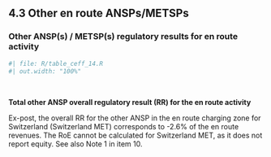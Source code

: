 ## 4.3 Other en route ANSPs/METSPs
### Other ANSP(s) / METSP(s) regulatory results for en route activity

```{r}
#| file: R/table_ceff_14.R
#| out.width: "100%"
```
<br>

<p style = "margin-bottom: 0px;">**Total other ANSP overall regulatory result (RR) for the en route activity**</p>
Ex-post, the overall RR for the other ANSP in the en route charging zone for Switzerland (Switzerland MET) corresponds to -2.6% of the en route revenues. The RoE cannot be calculated for Switzerland MET, as it does not report equity. See also Note 1 in item 10.